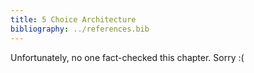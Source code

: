 ```yaml
---
title: 5 Choice Architecture
bibliography: ../references.bib
---
```


::: callout-note
Unfortunately, no one fact-checked this chapter. Sorry :(
:::

